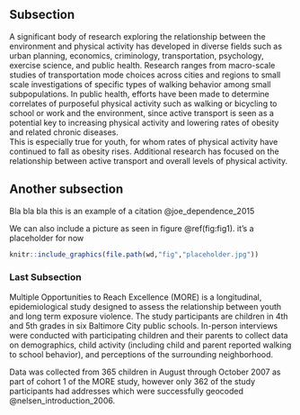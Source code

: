 

## Subsection

A significant body of research exploring the relationship between the environment and physical activity has developed in diverse fields such as urban planning, economics, criminology, transportation, psychology, exercise science, and public health.  Research ranges from macro-scale studies of transportation mode choices across cities and regions to small scale investigations of specific types of walking behavior among small subpopulations.  In public health, efforts have been made to determine correlates of purposeful physical activity such as walking or bicycling to school or work and the environment, since active transport is seen as a potential key to increasing physical activity and lowering rates of obesity and related chronic diseases.  
This is especially true for youth, for whom rates of physical activity have continued to fall as obesity rises. Additional research has focused on the relationship between active transport and overall levels of physical activity.

## Another subsection

Bla bla bla this is an example of a citation @joe_dependence_2015

We can also include a picture as seen in figure \@ref(fig:fig1). it's a placeholder for now

```r
knitr::include_graphics(file.path(wd,"fig","placeholder.jpg"))
```


### Last Subsection

Multiple Opportunities to Reach Excellence (MORE) is a longitudinal, epidemiological study designed to assess the relationship between youth and long term exposure violence. The study participants are children in 4th and 5th grades in six Baltimore City public schools. In-person interviews were conducted with participating children and their parents to collect data on demographics, child activity (including child and parent reported walking to school behavior), and perceptions of the surrounding neighborhood.

\begin{gather}
  q_{j}=\frac{\sum_{i}b_{i}p_{i}}{\sum_{i}l_{i}p_{i}} (\#eq:some-eq)
\end{gather}

Data was collected from 365 children in August through October 2007 as part of cohort 1 of the MORE study, however only 362 of the study participants had addresses which were successfully geocoded @nelsen_introduction_2006.

